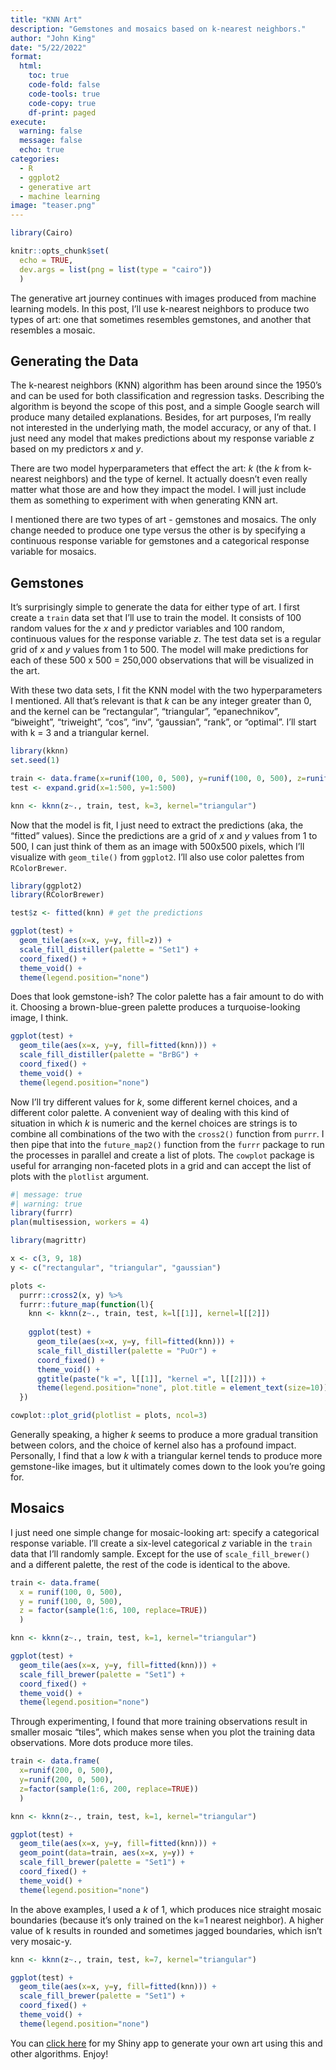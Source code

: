 ```yaml
---
title: "KNN Art"
description: "Gemstones and mosaics based on k-nearest neighbors."
author: "John King"
date: "5/22/2022"
format:
  html:
    toc: true
    code-fold: false
    code-tools: true
    code-copy: true
    df-print: paged
execute: 
  warning: false
  message: false
  echo: true
categories:
  - R
  - ggplot2
  - generative art
  - machine learning
image: "teaser.png"
---
```


```r
library(Cairo)

knitr::opts_chunk$set(
  echo = TRUE,
  dev.args = list(png = list(type = "cairo"))
  )
```

The generative art journey continues with images produced from machine learning models. In this post, I'll use k-nearest neighbors to produce two types of art: one that sometimes resembles gemstones, and another that resembles a mosaic.

## Generating the Data

The k-nearest neighbors (KNN) algorithm has been around since the 1950's and can be used for both classification and regression tasks. Describing the algorithm is beyond the scope of this post, and a simple Google search will produce many detailed explanations. Besides, for art purposes, I'm really not interested in the underlying math, the model accuracy, or any of that. I just need any model that makes predictions about my response variable *z* based on my predictors *x* and *y*.

There are two model hyperparameters that effect the art: *k* (the *k* from k-nearest neighbors) and the type of kernel. It actually doesn't even really matter what those are and how they impact the model. I will just include them as something to experiment with when generating KNN art.

I mentioned there are two types of art - gemstones and mosaics. The only change needed to produce one type versus the other is by specifying a continuous response variable for gemstones and a categorical response variable for mosaics.

## Gemstones

It's surprisingly simple to generate the data for either type of art. I first create a `train` data set that I'll use to train the model. It consists of 100 random values for the *x* and *y* predictor variables and 100 random, continuous values for the response variable *z*. The test data set is a regular grid of *x* and *y* values from 1 to 500. The model will make predictions for each of these 500 x 500 = 250,000 observations that will be visualized in the art.

With these two data sets, I fit the KNN model with the two hyperparameters I mentioned. All that's relevant is that *k* can be any integer greater than 0, and the kernel can be "rectangular", "triangular", "epanechnikov", "biweight", "triweight", "cos", "inv", "gaussian", "rank", or "optimal". I'll start with k = 3 and a triangular kernel.

```r
library(kknn)
set.seed(1)

train <- data.frame(x=runif(100, 0, 500), y=runif(100, 0, 500), z=runif(100))
test <- expand.grid(x=1:500, y=1:500)

knn <- kknn(z~., train, test, k=3, kernel="triangular")
```

Now that the model is fit, I just need to extract the predictions (aka, the "fitted" values). Since the predictions are a grid of *x* and *y* values from 1 to 500, I can just think of them as an image with 500x500 pixels, which I'll visualize with `geom_tile()` from `ggplot2`. I'll also use color palettes from `RColorBrewer`.

```r
library(ggplot2)
library(RColorBrewer)

test$z <- fitted(knn) # get the predictions

ggplot(test) +
  geom_tile(aes(x=x, y=y, fill=z)) +
  scale_fill_distiller(palette = "Set1") +
  coord_fixed() +
  theme_void() +
  theme(legend.position="none") 
```

Does that look gemstone-ish? The color palette has a fair amount to do with it. Choosing a brown-blue-green palette produces a turquoise-looking image, I think.

```r
ggplot(test) +
  geom_tile(aes(x=x, y=y, fill=fitted(knn))) +
  scale_fill_distiller(palette = "BrBG") +
  coord_fixed() +
  theme_void() +
  theme(legend.position="none") 
```

Now I'll try different values for *k*, some different kernel choices, and a different color palette. A convenient way of dealing with this kind of situation in which *k* is numeric and the kernel choices are strings is to combine all combinations of the two with the `cross2()` function from `purrr`. I then pipe that into the `future_map2()` function from the `furrr` package to run the processes in parallel and create a list of plots. The `cowplot` package is useful for arranging non-faceted plots in a grid and can accept the list of plots with the `plotlist` argument.

```r
#| message: true
#| warning: true
library(furrr)
plan(multisession, workers = 4)

library(magrittr)

x <- c(3, 9, 18)
y <- c("rectangular", "triangular", "gaussian")

plots <- 
  purrr::cross2(x, y) %>%
  furrr::future_map(function(l){
    knn <- kknn(z~., train, test, k=l[[1]], kernel=l[[2]])
    
    ggplot(test) +
      geom_tile(aes(x=x, y=y, fill=fitted(knn))) +
      scale_fill_distiller(palette = "PuOr") +
      coord_fixed() +
      theme_void() +
      ggtitle(paste("k =", l[[1]], "kernel =", l[[2]])) +
      theme(legend.position="none", plot.title = element_text(size=10))
  })

cowplot::plot_grid(plotlist = plots, ncol=3)
```

Generally speaking, a higher *k* seems to produce a more gradual transition between colors, and the choice of kernel also has a profound impact. Personally, I find that a low *k* with a triangular kernel tends to produce more gemstone-like images, but it ultimately comes down to the look you're going for.

## Mosaics

I just need one simple change for mosaic-looking art: specify a categorical response variable. I'll create a six-level categorical *z* variable in the `train` data that I'll randomly sample. Except for the use of `scale_fill_brewer()` and a different palette, the rest of the code is identical to the above.

```r
train <- data.frame(
  x = runif(100, 0, 500), 
  y = runif(100, 0, 500), 
  z = factor(sample(1:6, 100, replace=TRUE))
  )

knn <- kknn(z~., train, test, k=1, kernel="triangular")

ggplot(test) +
  geom_tile(aes(x=x, y=y, fill=fitted(knn))) +
  scale_fill_brewer(palette = "Set1") +
  coord_fixed() +
  theme_void() +
  theme(legend.position="none") 
```

Through experimenting, I found that more training observations result in smaller mosaic "tiles", which makes sense when you plot the training data observations. More dots produce more tiles.

```r
train <- data.frame(
  x=runif(200, 0, 500), 
  y=runif(200, 0, 500), 
  z=factor(sample(1:6, 200, replace=TRUE))
  )

knn <- kknn(z~., train, test, k=1, kernel="triangular")

ggplot(test) +
  geom_tile(aes(x=x, y=y, fill=fitted(knn))) +
  geom_point(data=train, aes(x=x, y=y)) +
  scale_fill_brewer(palette = "Set1") +
  coord_fixed() +
  theme_void() +
  theme(legend.position="none") 
```

In the above examples, I used a *k* of 1, which produces nice straight mosaic boundaries (because it's only trained on the k=1 nearest neighbor). A higher value of k results in rounded and sometimes jagged boundaries, which isn't very mosaic-y.

```r
knn <- kknn(z~., train, test, k=7, kernel="triangular")

ggplot(test) +
  geom_tile(aes(x=x, y=y, fill=fitted(knn))) +
  scale_fill_brewer(palette = "Set1") +
  coord_fixed() +
  theme_void() +
  theme(legend.position="none") 
```

You can [click here](https://cxxidemo.shinyapps.io/genart/) for my Shiny app to generate your own art using this and other algorithms. Enjoy!
